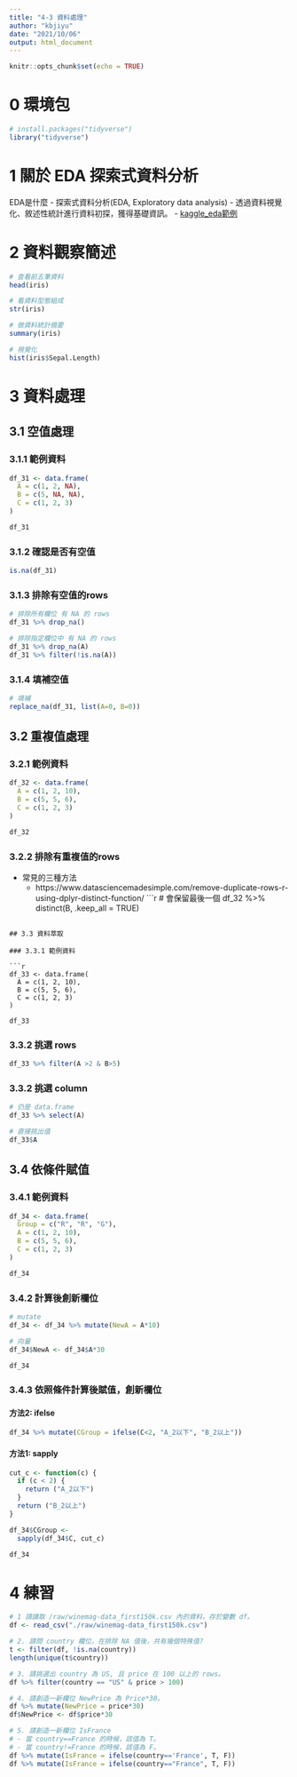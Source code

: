 ```yaml
---
title: "4-3 資料處理"
author: "kbjiyu"
date: "2021/10/06"
output: html_document
---
```


```r
knitr::opts_chunk$set(echo = TRUE)
```

# 0 環境包

```r
# install.packages("tidyverse")
library("tidyverse")

```

# 1 關於 EDA 探索式資料分析

EDA是什麼
- 探索式資料分析(EDA, Exploratory data analysis)
- 透過資料視覺化、敘述性統計進行資料初探，獲得基礎資訊。
- [kaggle_eda範例](https://www.kaggle.com/heeraldedhia/exploratory-data-analysis-in-r)

# 2 資料觀察簡述

```r
# 查看前五筆資料
head(iris)

# 看資料型態組成
str(iris)

# 做資料統計摘要
summary(iris)

# 視覺化
hist(iris$Sepal.Length)
```

# 3 資料處理

## 3.1 空值處理

### 3.1.1 範例資料

```r
df_31 <- data.frame(
  A = c(1, 2, NA),
  B = c(5, NA, NA),
  C = c(1, 2, 3)
)

df_31
```

### 3.1.2 確認是否有空值

```r
is.na(df_31)

```

### 3.1.3 排除有空值的rows

```r
# 排除所有欄位 有 NA 的 rows
df_31 %>% drop_na()

# 排除指定欄位中 有 NA 的 rows 
df_31 %>% drop_na(A)
df_31 %>% filter(!is.na(A))

```

### 3.1.4 填補空值

```r
# 填補
replace_na(df_31, list(A=0, B=0))

```

## 3.2 重複值處理

### 3.2.1 範例資料

```r
df_32 <- data.frame(
  A = c(1, 2, 10),
  B = c(5, 5, 6),
  C = c(1, 2, 3)
)

df_32
```

### 3.2.2 排除有重複值的rows

- 常見的三種方法
  - https://www.datasciencemadesimple.com/remove-duplicate-rows-r-using-dplyr-distinct-function/
```r

# 會保留最後一個
df_32 %>% distinct(B, .keep_all = TRUE)

```

## 3.3 資料萃取

### 3.3.1 範例資料

```r
df_33 <- data.frame(
  A = c(1, 2, 10),
  B = c(5, 5, 6),
  C = c(1, 2, 3)
)

df_33

```

### 3.3.2 挑選 rows

```r
df_33 %>% filter(A >2 & B>5)

```

### 3.3.2 挑選 column

```r
# 仍是 data.frame
df_33 %>% select(A)

# 直接挑出值
df_33$A

```


## 3.4 依條件賦值

### 3.4.1 範例資料

```r

df_34 <- data.frame(
  Group = c("R", "R", "G"),
  A = c(1, 2, 10),
  B = c(5, 5, 6),
  C = c(1, 2, 3)
)

df_34

```

### 3.4.2 計算後創新欄位

```r
# mutate
df_34 <- df_34 %>% mutate(NewA = A*10)

# 向量
df_34$NewA <- df_34$A*30

df_34

```

### 3.4.3 依照條件計算後賦值，創新欄位

#### 方法2: ifelse
```r
df_34 %>% mutate(CGroup = ifelse(C<2, "A_2以下", "B_2以上"))

```

#### 方法1: sapply
```r
cut_c <- function(c) {
  if (c < 2) {
    return ("A_2以下")
  }
  return ("B_2以上")
}

df_34$CGroup <-
  sapply(df_34$C, cut_c)

df_34

```


# 4 練習

```r

# 1 請讀取 /raw/winemag-data_first150k.csv 內的資料，存於變數 df。
df <- read_csv("./raw/winemag-data_first150k.csv")

# 2. 請問 country 欄位，在排除 NA 值後，共有幾個特殊值?
t <- filter(df, !is.na(country))
length(unique(t$country))

# 3. 請挑選出 country 為 US, 且 price 在 100 以上的 rows。
df %>% filter(country == "US" & price > 100)

# 4. 請創造一新欄位 NewPrice 為 Price*30。
df %>% mutate(NewPrice = price*30)
df$NewPrice <- df$price*30

# 5. 請創造一新欄位 IsFrance
# - 當 country==France 的時候，該值為 T。
# - 當 country!=France 的時候，該值為 F。
df %>% mutate(IsFrance = ifelse(country=='France', T, F))
df %>% mutate(IsFrance = ifelse(country=="France", T, F))
```

